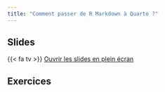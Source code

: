 ```yaml
---
title: "Comment passer de R Markdown à Quarto ?"
---
```


## Slides

{{< fa tv >}} [Ouvrir les slides en plein écran]()

## Exercices

